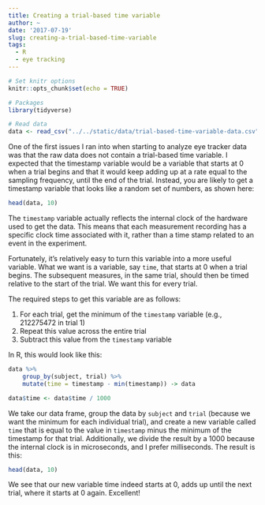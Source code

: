 ```yaml
---
title: Creating a trial-based time variable
author: ~
date: '2017-07-19'
slug: creating-a-trial-based-time-variable
tags:
  - R
  - eye tracking
---
```

```r
# Set knitr options
knitr::opts_chunk$set(echo = TRUE)

# Packages
library(tidyverse)

# Read data
data <- read_csv("../../static/data/trial-based-time-variable-data.csv")
```

One of the first issues I ran into when starting to analyze eye tracker data was that the raw data does not contain a trial-based time variable. I expected that the timestamp variable would be a variable that starts at 0 when a trial begins and that it would keep adding up at a rate equal to the sampling frequency, until the end of the trial. Instead, you are likely to get a timestamp variable that looks like a random set of numbers, as shown here:

```r
head(data, 10)
```

The `timestamp` variable actually reflects the internal clock of the hardware used to get the data. This means that each measurement recording has a specific clock time associated with it, rather than a time stamp related to an event in the experiment.

Fortunately, it's relatively easy to turn this variable into a more useful variable. What we want is a variable, say `time`, that starts at 0 when a trial begins. The subsequent measures, in the same trial, should then be timed relative to the start of the trial. We want this for every trial.

The required steps to get this variable are as follows:

1. For each trial, get the minimum of the `timestamp` variable (e.g., 212275472 in trial 1)
2. Repeat this value across the entire trial
3. Subtract this value from the `timestamp` variable

In R, this would look like this:

```r
data %>%
    group_by(subject, trial) %>%
    mutate(time = timestamp - min(timestamp)) -> data

data$time <- data$time / 1000
```

We take our data frame, group the data by `subject` and `trial` (because we want the minimum for each individual trial), and create a new variable called `time` that is equal to the value in `timestamp` minus the minimum of the timestamp for that trial. Additionally, we divide the result by a 1000 because the internal clock is in microseconds, and I prefer milliseconds. The result is this:


```r
head(data, 10)
```

We see that our new variable time indeed starts at 0, adds up until the next trial, where it starts at 0 again. Excellent!
